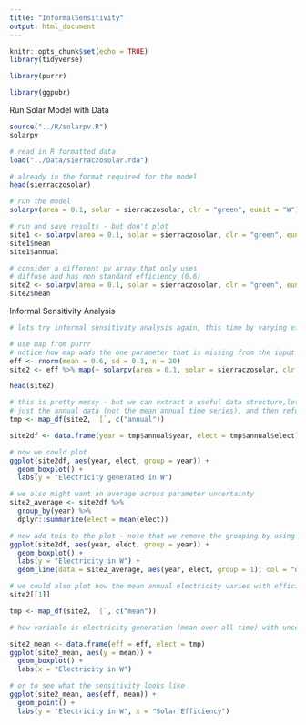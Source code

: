 ```yaml
---
title: "InformalSensitivity"
output: html_document
---
```


```r
knitr::opts_chunk$set(echo = TRUE)
library(tidyverse)

library(purrr)

library(ggpubr)
```

Run Solar Model with Data

```r
source("../R/solarpv.R")
solarpv

# read in R formatted data
load("../Data/sierraczosolar.rda")

# already in the format required for the model
head(sierraczosolar)

# run the model
solarpv(area = 0.1, solar = sierraczosolar, clr = "green", eunit = "W")

# run and save results - but don't plot
site1 <- solarpv(area = 0.1, solar = sierraczosolar, clr = "green", eunit = "W", g = FALSE)
site1$mean
site1$annual

# consider a different pv array that only uses
# diffuse and has non standard efficiency (0.6)
site2 <- solarpv(area = 0.1, solar = sierraczosolar, clr = "green", eunit = "W", g = FALSE, eff = 0.6, etype = "direct")
site2$mean
```

Informal Sensitivity Analysis

```r
# lets try informal sensitivity analysis again, this time by varying efficiency if we don't know efficiency exactly , lets try 20 samples

# use map from purrr
# notice how map adds the one parameter that is missing from the input list
eff <- rnorm(mean = 0.6, sd = 0.1, n = 20)
site2 <- eff %>% map(~ solarpv(area = 0.1, solar = sierraczosolar, clr = "green", eunit = "W", g = FALSE, etype = "direct", eff = .x))

head(site2)

# this is pretty messy - but we can extract a useful data structure,lets say we want
# just the annual data (not the mean annual time series), and then reformat as a data frame with nice column names
tmp <- map_df(site2, `[`, c("annual"))

site2df <- data.frame(year = tmp$annual$year, elect = tmp$annual$elect)

# now we could plot
ggplot(site2df, aes(year, elect, group = year)) +
  geom_boxplot() +
  labs(y = "Electricity generated in W")

# we also might want an average across parameter uncertainty
site2_average <- site2df %>%
  group_by(year) %>%
  dplyr::summarize(elect = mean(elect))

# now add this to the plot - note that we remove the grouping by using group=1
ggplot(site2df, aes(year, elect, group = year)) +
  geom_boxplot() +
  labs(y = "Electricity in W") +
  geom_line(data = site2_average, aes(year, elect, group = 1), col = "orange")

# we could also plot how the mean annual electricity varies with efficiency (eff from above)
site2[[1]]

tmp <- map_df(site2, `[`, c("mean"))

# how variable is electricity generation (mean over all time) with uncertainty in solar efficiency

site2_mean <- data.frame(eff = eff, elect = tmp)
ggplot(site2_mean, aes(y = mean)) +
  geom_boxplot() +
  labs(x = "Electricity in W")

# or to see what the sensitivity looks like
ggplot(site2_mean, aes(eff, mean)) +
  geom_point() +
  labs(y = "Electricity in W", x = "Solar Efficiency")
```
